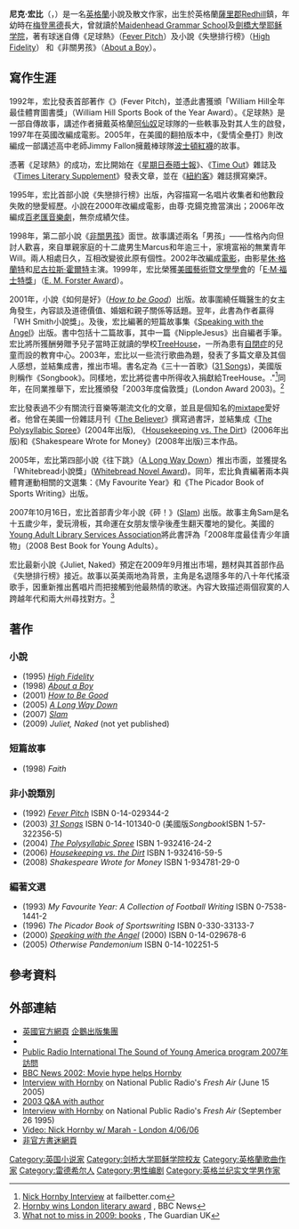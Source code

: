{{Link style|time=2015-12-11T10:19:04+00:00}}
{{noteTA 
|1=zh-hans:福士;zh-hant:福士;
}}
{{Infobox writer <!-- for more information see [[:Template:Infobox_writer/doc|:Template:Infobox writer/doc]] -->
|image = Nick Hornby 01.jpg
|imagesize =
| name        = 尼克·宏比<br />Nick Hornby
| caption     = 2009年的尼克·宏比
| pseudonym   =
| birth_name  = Nicholas Peter John Hornby
| birth_date  = {{birth date and age|1957|4|17|df=yes}}
| birth_place = 英國[[舒梨郡|舒梨郡]][[雷德希爾|雷德希爾]]
| death_date  =
| death_place =
| occupation  = 作家、編劇家
| notablework = 《''{{link-en|High Fidelity (novel)|High Fidelity (novel)|High Fidelity}}''》<br />《''{{link-en|About a Boy (novel)|About a Boy (novel)|About a Boy}}''》
| nationality = 英國
| period      = 1992年–現在
| genre       = [[虛構作品|虛構]]、[[非虛構作品|非虛構]]
| subject     =
| movement    =
| influences  =
| influenced  =
| signature   =
| website     = {{URL|http://www.nickhornbyofficial.com/}}
| alma_mater = [[劍橋大學耶穌學院|劍橋大學耶穌學院]]
}}
'''尼克·宏比'''（{{lang-en|'''Nick Hornby'''}}，{{bd|1957年|4月17日}}）是一名[[英格蘭|英格蘭]]小說及散文作家，出生於英格蘭[[薩里郡|薩里郡]][[:en:Redhill,_Surrey|Redhill]]鎮，年幼時在[[梅登黑德|梅登黑德]]長大，曾就讀於[[:en:Desborough_School|Maidenhead Grammar School]]及[[劍橋大學|劍橋大學]][[剑桥大学耶稣学院|耶稣学院]]，著有球迷自傳《足球熱》（[[:en:Fever_Pitch|Fever Pitch]]）及小說《失戀排行榜》（[[:en:High_Fidelity_(novel)|High Fidelity]]） 和《非關男孩》（[[:en:About_a_Boy|About a Boy]]）。

==寫作生涯==

1992年，宏比發表首部著作《{{link-en|足球熱|Fever Pitch}}》(Fever Pitch)，並憑此書獲頒「William Hill全年最佳體育圖書獎」（William Hill Sports Book of the Year Award）。《足球熱》是一部自傳故事，講述作者擁戴英格蘭[[阿仙奴|阿仙奴]]足球隊的一些軼事及對其人生的啟發，1997年在英國改編成電影。2005年，在美國的翻拍版本中，《愛情全壘打》則改編成一部講述高中老師Jimmy Fallon擁戴棒球隊[[波士頓紅襪|波士頓紅襪]]的故事。

憑著《足球熱》的成功，宏比開始在《[[星期日泰晤士報|星期日泰晤士報]]》、《[[:en:Time_Out|Time Out]]》雜誌及《[[:en:Times_Literary_Supplement|Times Literary Supplement]]》發表文章，並在《[[紐約客|紐約客]]》雜誌撰寫樂評。

1995年，宏比首部小說《失戀排行榜》出版，內容描寫一名唱片收集者和他數段失敗的戀愛經歷。小說在2000年改編成電影，由尊·克鍚克擔當演出；2006年改編成[[百老匯音樂劇|百老匯音樂劇]]，無奈成績欠佳。

1998年，第二部小說《[[非關男孩_(小說)|非關男孩]]》面世。故事講述兩名「男孩」——性格內向但討人歡喜，來自單親家庭的十二歲男生Marcus和年逾三十，家境富裕的無業青年Will。兩人相處日久，互相改變彼此原有個性。2002年改編成[[單親插班生|電影]]，由影星[[休·格蘭特|休·格蘭特]]和[[尼古拉斯·霍爾特|尼古拉斯·霍爾特]]主演。1999年，宏比榮獲[[美國藝術暨文學學會|美國藝術暨文學學會]]的「[[E·M·福士特獎|E·M·福士特獎]]」（[[:en:E._M._Forster_Award|E. M. Forster Award]]）。

2001年，小說《如何是好》（''[[:en:How_to_be_Good|How to be Good]]''）出版。故事圍繞任職醫生的女主角發生，內容談及道德價值、婚姻和親子關係等話題。翌年，此書為作者贏得「WH Smith小說獎」。及後，宏比編著的短篇故事集《[[:en:Speaking_with_the_Angel|Speaking with the Angel]]》出版。書中包括十二篇故事，其中一篇《NippleJesus》出自編者手筆。宏比將所獲酬勞贈予兒子當時正就讀的學校[[:en:TreeHouse_(charity)|TreeHouse]]，一所為患有[[自閉症|自閉症]]的兒童而設的教育中心。2003年，宏比以一些流行歌曲為題，發表了多篇文章及其個人感想，並結集成書，推出市場。書名定為《三十一首歌》([[:en:31_Songs|31 Songs]])，美國版則稱作《Songbook》。同樣地，宏比將從書中所得收入捐獻給TreeHouse。."<ref>[http://www.failbetter.com/09/HornbyInterview.htm Nick Hornby Interview] {{webarchive|url=https://web.archive.org/web/20070926215731/http://www.failbetter.com/09/HornbyInterview.htm |date=2007-09-26 }} at failbetter.com</ref>同年，在同業推舉下，宏比獲頒發「2003年度倫敦獎」(London Award 2003)。<ref>[http://news.bbc.co.uk/2/hi/entertainment/3305129.stm Hornby wins London literary award] {{Wayback|url=http://news.bbc.co.uk/2/hi/entertainment/3305129.stm |date=20090410143204 }}, BBC News</ref>

宏比發表過不少有關流行音樂等潮流文化的文章，並且是個知名的[[:en:mixtape|mixtape]]愛好者。他曾在美國一份雜誌月刊《[[:en:The_Believer_(magazine)|The Believer]]》撰寫過書評，並結集成《[[:en:The_Polysyllabic_Spree|The Polysyllabic Spree]]》(2004年出版), 《[[:en:Housekeeping_vs._The_Dirt|Housekeeping vs. The Dirt]]》(2006年出版)和《Shakespeare Wrote for Money》(2008年出版)三本作品。

2005年，宏比第四部小說《往下跳》（[[:en:A_Long_Way_Down|A Long Way Down]]）推出市面，並獲提名「Whitebread小說獎」([[:en:Costa_Book_Awards|Whitebread Novel Award]])。同年，宏比負責編著兩本與體育運動相關的文選集：《My Favourite Year》和《The Picador Book of Sports Writing》出版。

2007年10月16日，宏比首部青少年小說《砰！》([[:en:Slam_(novel)|Slam]]) 出版。故事主角Sam是名十五歲少年，愛玩滑板，其命運在女朋友懷孕後產生翻天覆地的變化。美國的[[:en:Young_Adult_Library_Services_Association|Young Adult Library Services Association]]將此書評為「2008年度最佳青少年讀物」（2008 Best Book for Young Adults）。

宏比最新小說《Juliet, Naked》預定在2009年9月推出市場，題材與其首部作品《失戀排行榜》接近。故事以英美兩地為背景，主角是名退隱多年的八十年代搖滾歌手，因重新推出舊唱片而把接觸到他最熱情的歌迷。內容大致描述兩個寂寞的人跨越年代和兩大州尋找對方。<ref>[http://www.guardian.co.uk/books/2008/dec/30/best-books-2009 What not to miss in 2009: books] {{Wayback|url=http://www.guardian.co.uk/books/2008/dec/30/best-books-2009 |date=20090722002004 }}, The Guardian UK</ref>

==著作==

===小說===
*(1995) ''[[:en:High_Fidelity_(novel)|High Fidelity]]'' 
*(1998) ''[[:en:About_a_Boy|About a Boy]]'' 
*(2001) ''[[:en:How_to_Be_Good|How to Be Good]]'' 
*(2005) ''[[:en:A_Long_Way_Down|A Long Way Down]]''
*(2007) ''[[:en:Slam_(novel)|Slam]]''
*(2009) ''Juliet, Naked'' (not yet published)

===短篇故事===
*(1998) ''Faith''

===非小說類別===
* (1992) ''[[:en:Fever_Pitch|Fever Pitch]]'' ISBN 0-14-029344-2
* (2003) ''[[:en:31_Songs|31 Songs]]'' ISBN 0-14-101340-0 (美國版''Songbook''ISBN 1-57-322356-5)
* (2004) ''[[:en:The_Polysyllabic_Spree|The Polysyllabic Spree]]'' ISBN 1-932416-24-2
* (2006) ''[[:en:Housekeeping_vs._Dirt|Housekeeping vs. the Dirt]]'' ISBN 1-932416-59-5
* (2008) ''Shakespeare Wrote for Money'' ISBN 1-934781-29-0

===編著文選===
* (1993) ''My Favourite Year: A Collection of Football Writing'' ISBN 0-7538-1441-2
* (1996) ''The Picador Book of Sportswriting'' ISBN 0-330-33133-7
* (2000) ''[[:en:Speaking_with_the_Angel|Speaking with the Angel]]'' (2000) ISBN 0-14-029678-6
* (2005) ''Otherwise Pandemonium'' ISBN 0-14-102251-5

==參考資料==
{{Reflist}}

==外部連結==
* [http://www.nicksbooks.com/ 英國官方網頁] {{Wayback|url=http://www.nicksbooks.com/ |date=20090720015255 }} [[企鵝出版集團|企鵝出版集團]]
* {{imdb name|id=0394984|name=Nick Hornby}}
* [http://www.maximumfun.org/blog/2007/11/podcast-nick-hornby.html Public Radio International [[:en:The_Sound_of_Young_America|The Sound of Young America]] program 2007年訪問] {{Wayback|url=http://www.maximumfun.org/blog/2007/11/podcast-nick-hornby.html |date=20090306152453 }}
* [http://news.bbc.co.uk/1/hi/entertainment/arts/1951276.stm BBC News 2002: Movie hype helps Hornby] {{Wayback|url=http://news.bbc.co.uk/1/hi/entertainment/arts/1951276.stm |date=20070313192418 }}
*[http://www.npr.org/templates/story/story.php?storyId=4704582 Interview with Hornby] {{Wayback|url=http://www.npr.org/templates/story/story.php?storyId=4704582 |date=20090108131632 }} on National Public Radio's ''Fresh Air'' (June 15 2005)
* [http://www.failbetter.com/09/HornbyInterview.php 2003 Q&A with author] {{Wayback|url=http://www.failbetter.com/09/HornbyInterview.php |date=20090620125438 }}
*[http://www.npr.org/templates/story/story.php?storyId=1143506 Interview with Hornby] {{Wayback|url=http://www.npr.org/templates/story/story.php?storyId=1143506 |date=20090108164406 }} on National Public Radio's ''Fresh Air'' (September 26 1995)
* [http://marahvideos.blogspot.com/2007/04/marah-w-nick-hornby-at-dingwalls-in.html Video: Nick Hornby w/ Marah - London 4/06/06] {{Wayback|url=http://marahvideos.blogspot.com/2007/04/marah-w-nick-hornby-at-dingwalls-in.html |date=20080518101933 }}
* [https://web.archive.org/web/20090816150825/http://www.nicksfans.com/ 非官方書迷網頁]

{{Authority control}}
{{DEFAULTSORT: Horny, Nick}}
[[Category:英国小说家|Category:英国小说家]]
[[Category:剑桥大学耶稣学院校友|Category:剑桥大学耶稣学院校友]]
[[Category:英格蘭歌曲作家|Category:英格蘭歌曲作家]]
[[Category:雷德希尔人|Category:雷德希尔人]]
[[Category:男性编剧|Category:男性编剧]]
[[Category:英格兰纪实文学男作家|Category:英格兰纪实文学男作家]]